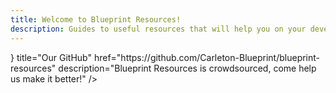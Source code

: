 ```yaml
---
title: Welcome to Blueprint Resources!
description: Guides to useful resources that will help you on your developer journey
---
```



<Cards>
  <Card
    icon={<FaGithub />}
    title="Our GitHub"
    href="https://github.com/Carleton-Blueprint/blueprint-resources"
    description="Blueprint Resources is crowdsourced, come help us make it better!"
  />
  <Card title="Blueprint Website" href="https://cublueprint.org" />
</Cards>
